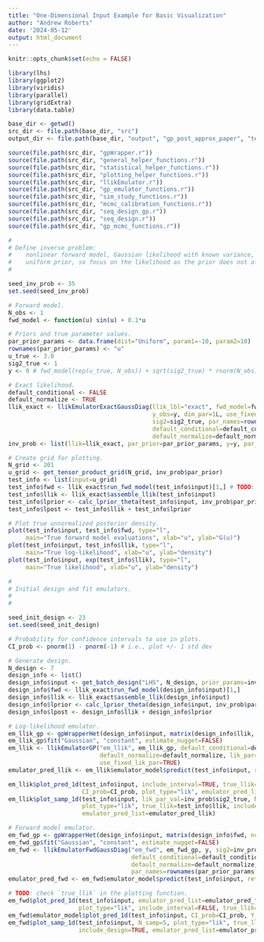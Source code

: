 ```yaml
---
title: "One-Dimensional Input Example for Basic Visualization"
author: "Andrew Roberts"
date: '2024-05-12'
output: html_document
---
```


```r
knitr::opts_chunk$set(echo = FALSE)

library(lhs)
library(ggplot2)
library(viridis)
library(parallel)
library(gridExtra)
library(data.table)

base_dir <- getwd()
src_dir <- file.path(base_dir, "src")
output_dir <- file.path(base_dir, "output", "gp_post_approx_paper", "test_1d_visualization")

source(file.path(src_dir, "gpWrapper.r"))
source(file.path(src_dir, "general_helper_functions.r"))
source(file.path(src_dir, "statistical_helper_functions.r"))
source(file.path(src_dir, "plotting_helper_functions.r"))
source(file.path(src_dir, "llikEmulator.r"))
source(file.path(src_dir, "gp_emulator_functions.r"))
source(file.path(src_dir, "sim_study_functions.r"))
source(file.path(src_dir, "mcmc_calibration_functions.r"))
source(file.path(src_dir, "seq_design_gp.r"))
source(file.path(src_dir, "seq_design.r"))
source(file.path(src_dir, "gp_mcmc_functions.r"))
```


```r
#
# Define inverse problem: 
#    nonlinear forward model, Gaussian likelihood with known variance, 
#    uniform prior, so focus on the likelihood as the prior does not affect things. 
#

seed_inv_prob <- 35
set.seed(seed_inv_prob)

# Forward model. 
N_obs <- 1
fwd_model <- function(u) sin(u) + 0.1*u

# Priors and true parameter values. 
par_prior_params <- data.frame(dist="Uniform", param1=-10, param2=10)
rownames(par_prior_params) <- "u"
u_true <- 3.0
sig2_true <- 1
y <- 0 # fwd_model(rep(u_true, N_obs)) + sqrt(sig2_true) * rnorm(N_obs)

# Exact likelihood. 
default_conditional <- FALSE
default_normalize <- TRUE
llik_exact <- llikEmulatorExactGaussDiag(llik_lbl="exact", fwd_model=fwd_model, 
                                         y_obs=y, dim_par=1L, use_fixed_lik_par=TRUE,
                                         sig2=sig2_true, par_names=rownames(par_prior_params), 
                                         default_conditional=default_conditional, 
                                         default_normalize=default_normalize)
inv_prob <- list(llik=llik_exact, par_prior=par_prior_params, y=y, par_true=u_true, sig2_true=sig2_true)

# Create grid for plotting. 
N_grid <- 201
u_grid <- get_tensor_product_grid(N_grid, inv_prob$par_prior)
test_info <- list(input=u_grid)
test_info$fwd <- llik_exact$run_fwd_model(test_info$input)[1,] # TODO: don't need this indexing once I update the llikEmulator class. 
test_info$llik <- llik_exact$assemble_llik(test_info$input)
test_info$lprior <- calc_lprior_theta(test_info$input, inv_prob$par_prior)
test_info$lpost <- test_info$llik + test_info$lprior

# Plot true unnormalized posterior density. 
plot(test_info$input, test_info$fwd, type="l", 
     main="True forward model evaluations", xlab="u", ylab="G(u)")
plot(test_info$input, test_info$llik, type="l", 
     main="True log-likelihood", xlab="u", ylab="density")
plot(test_info$input, exp(test_info$llik), type="l", 
     main="True likelihood", xlab="u", ylab="density")

```

```r
# 
# Initial design and fit emulators. 
#
#

seed_init_design <- 23
set.seed(seed_init_design)

# Probability for confidence intervals to use in plots. 
CI_prob <- pnorm(1) - pnorm(-1) # i.e., plot +/- 1 std dev 

# Generate design. 
N_design <- 7
design_info <- list()
design_info$input <- get_batch_design("LHS", N_design, prior_params=inv_prob$par_prior)
design_info$fwd <- llik_exact$run_fwd_model(design_info$input)[1,]
design_info$llik <- llik_exact$assemble_llik(design_info$input)
design_info$lprior <- calc_lprior_theta(design_info$input, inv_prob$par_prior)
design_info$lpost <- design_info$llik + design_info$lprior

# Log-likelihood emulator. 
em_llik_gp <- gpWrapperHet(design_info$input, matrix(design_info$llik, ncol=1), normalize_output=TRUE, scale_input=TRUE)
em_llik_gp$fit("Gaussian", "constant", estimate_nugget=FALSE)
em_llik <- llikEmulatorGP("em_llik", em_llik_gp, default_conditional=default_conditional, 
                          default_normalize=default_normalize, lik_par=inv_prob$sig2_true, 
                          use_fixed_lik_par=TRUE)
emulator_pred_llik <- em_llik$emulator_model$predict(test_info$input, return_cov=TRUE)

em_llik$plot_pred_1d(test_info$input, include_interval=TRUE, true_llik=test_info$llik, 
                     CI_prob=CI_prob, plot_type="lik", emulator_pred_list=emulator_pred_llik, interval_method="pm_std_dev")
em_llik$plot_samp_1d(test_info$input, lik_par_val=inv_prob$sig2_true, N_samp=5, 
                     plot_type="lik", true_llik=test_info$llik, include_design=TRUE, 
                     emulator_pred_list=emulator_pred_llik)

# Forward model emulator.
em_fwd_gp <- gpWrapperHet(design_info$input, matrix(design_info$fwd, ncol=1), normalize_output=TRUE, scale_input=TRUE)
em_fwd_gp$fit("Gaussian", "constant", estimate_nugget=FALSE)
em_fwd <- llikEmulatorFwdGaussDiag("em_fwd", em_fwd_gp, y, sig2=inv_prob$sig2_true, 
                                   default_conditional=default_conditional, 
                                   default_normalize=default_normalize, use_fixed_lik_par=TRUE, 
                                   par_names=rownames(par_prior_params))
emulator_pred_fwd <- em_fwd$emulator_model$predict(test_info$input, return_cov=TRUE)

# TODO: check `true_llik` in the plotting function. 
em_fwd$plot_pred_1d(test_info$input, emulator_pred_list=emulator_pred_fwd, 
                    plot_type="lik", include_interval=FALSE, true_llik=test_info$llik)
em_fwd$emulator_model$plot_pred_1d(test_info$input, CI_prob=CI_prob, Y_new=matrix(test_info$fwd, ncol=1), pred_list=emulator_pred_fwd)[[1]]
em_fwd$plot_samp_1d(test_info$input, N_samp=5, plot_type="lik", true_llik=test_info$llik, 
                    include_design=TRUE, emulator_pred_list=emulator_pred_fwd)

```













